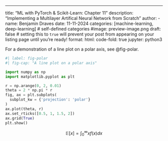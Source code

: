 ---
title: "ML with PyTorch & Scikit-Learn: Chapter 11"
description: "Implementing a Multilayer Artifical Neural Network from Scratch"
author:
  - name: Benjamin Draves
date: 11-11-2024
categories: [machine-learning, deep-learning] # self-defined categories
#image: preview-image.png
draft: false # setting this to `true` will prevent your post from appearing on your listing page until you're ready!
format:
  html:
    code-fold: true
jupyter: python3

For a demonstration of a line plot on a polar axis, see @fig-polar.

```python
#| label: fig-polar
#| fig-cap: "A line plot on a polar axis"

import numpy as np
import matplotlib.pyplot as plt

r = np.arange(0, 2, 0.01)
theta = 2 * np.pi * r
fig, ax = plt.subplots(
  subplot_kw = {'projection': 'polar'} 
)
ax.plot(theta, r)
ax.set_rticks([0.5, 1, 1.5, 2])
ax.grid(True)
plt.show()
```



$$
\mathbb{E}[x] = \int_{0}^{\infty} xf(x)dx
$$